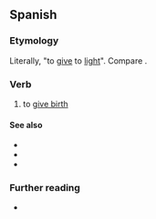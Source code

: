{{also|dar à luz}}
==Spanish==

===Etymology===
Literally, "to [[give]] to [[light]]". Compare {{cog|it|dare alla luce}}.

===Verb===
{{es-verb}}

# {{lb|es|idiomatic}} to [[give birth]]

====See also====
* {{l|es|alumbrar}}
* {{l|es|nacer}}
* {{l|es|parir}}

===Further reading===
* {{R:es:DRAE}}